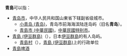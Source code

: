 '''青島'''可以指：
*[[青岛市|青岛市]]，中华人民共和国山東省下辖副省级城市。
**[[小青岛_(青岛)|小青岛 (青岛)]]，青岛市前海海滨陆连岛屿（旧名'''青岛'''）。
**[[青島市_(中華民國)|青島市 (中華民國)]]，[[中華民國|中華民國]][[直轄市_(中華民國)|特别市]]。
*[[青島_(伊豆群島)|青島 (伊豆群島)]]（{{jpn|j=青ヶ島|hg=あおがしま|rm=Aogashima|f=t}}），日本[[伊豆群島|伊豆群島]]的有人岛屿。
**[[青島村|青島村]]（{{jpn|j=青ヶ島村|hg=あおがしまむら|rm=Aogashima-mura|f=t}}），[[青島_(伊豆群島)|青島 (伊豆群島)]]上的行政单位
*[[青島啤酒|青島啤酒]]

{{消歧义|Q|cat=二字地名消歧義}}